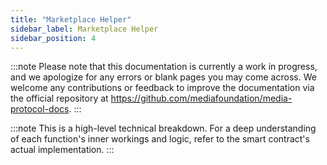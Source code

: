 ```yaml
---
title: "Marketplace Helper"
sidebar_label: Marketplace Helper
sidebar_position: 4
---
```

:::note
Please note that this documentation is currently a work in progress, and we apologize for any errors or blank pages you may come across. We welcome any contributions or feedback to improve the documentation via the official repository at https://github.com/mediafoundation/media-protocol-docs.
:::

:::note
This is a high-level technical breakdown. For a deep understanding of each function's inner workings and logic, refer to the smart contract's actual implementation.
:::